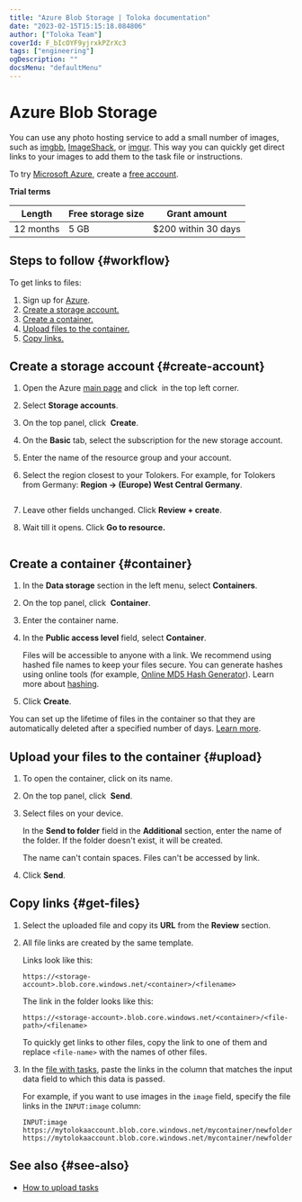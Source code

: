 ```yaml
---
title: "Azure Blob Storage | Toloka documentation"
date: "2023-02-15T15:15:18.084806"
author: ["Toloka Team"]
coverId: F_bIcOYF9yjrxkPZrXc3
tags: ["engineering"]
ogDescription: ""
docsMenu: "defaultMenu"
---
```



# Azure Blob Storage

<Note mode="note" title="Note">

You can use any photo hosting service to add a small number of images, such as [imgbb](https://imgbb.com/), [ImageShack](https://imageshack.com/), or [imgur](https://imgur.com/). This way you can quickly get direct links to your images to add them to the task file or instructions.

</Note>

To try [Microsoft Azure](https://docs.microsoft.com/en-us/azure/storage/blobs/storage-blobs-introduction), create a [free account](https://azure.microsoft.com/en-us/free/).

**Trial terms**

Length | Free storage size | Grant amount
----- | ----- | -----
12 months | 5 GB | $200 within 30 days

## Steps to follow {#workflow}

To get links to files:

1. Sign up for [Azure](https://signup.azure.com/signup).
1. [Create a storage account.](#create-account)
1. [Create a container.](#container)
1. [Upload files to the container.](#upload)
1. [Copy links.](#get-files)

## Create a storage account {#create-account}

1. Open the Azure [main page](https://portal.azure.com/?quickstart=true#home) and click <img src="https://tlk-infra-front.azureedge.net/portal-static/uploaded/images/1675425173788/1675425173788_original_svg.svg" alt="" /> in the top left corner.

1. Select **Storage accounts**.

1. On the top panel, click <img src="https://tlk-infra-front.azureedge.net/portal-static/uploaded/images/1675425173354/1675425173354_original_svg.svg" alt="" /> **Create**.

1. On the **Basic** tab, select the subscription for the new storage account.

1. Enter the name of the resource group and your account.

1. Select the region closest to your Tolokers. For example, for Tolokers from Germany: **Region → (Europe) West Central Germany**.

    <Cut title="What it looks like in the interface">

    <Image withBackground imageId="1675425955797" alt="" />

    </Cut>

1. Leave other fields unchanged. Click **Review + create**.

1. Wait till it opens. Click **Go to resource.**

    <Image width="400px" withBackground imageId="1675425949961" alt="" />

## Create a container {#container}

1. In the **Data storage** section in the left menu, select **Containers**.

1. On the top panel, click <img src="https://tlk-infra-front.azureedge.net/portal-static/uploaded/images/1675425173354/1675425173354_original_svg.svg" alt="" /> **Container**.

1. Enter the container name.

1. In the **Public access level** field, select **Container**.

    <Note mode="note" title="Note">

    Files will be accessible to anyone with a link. We recommend using hashed file names to keep your files secure. You can generate hashes using online tools (for example, [Online MD5 Hash Generator](https://en.wikipedia.org/wiki/Hash_function)). Learn more about [hashing](https://en.wikipedia.org/wiki/Hash_function).

    </Note>

1. Click **Create**.

<Note mode="note" title="Note">

You can set up the lifetime of files in the container so that they are automatically deleted after a specified number of days. [Learn more](https://docs.microsoft.com/en-us/azure/cdn/cdn-manage-expiration-of-blob-content).

</Note>

## Upload your files to the container {#upload}

1. To open the container, click on its name.

1. On the top panel, click <img src="https://tlk-infra-front.azureedge.net/portal-static/uploaded/images/1675425958460/1675425958460_original_png.png" alt="" /> **Send**.

1. <Cut title="Upload files">

    Select files on your device.

    </Cut>

    <Cut title="Upload files to the folder.">

    In the **Send to folder** field in the **Additional** section, enter the name of the folder. If the folder doesn't exist, it will be created.

    </Cut>

    <Note mode="warning" title="Warning">

    The name can't contain spaces. Files can't be accessed by link.

    </Note>

1. Click **Send**.

## Copy links {#get-files}

1. Select the uploaded file and copy its **URL** from the **Review** section.

1. All file links are created by the same template.

    Links look like this:

    ```plaintext
    https://<storage-account>.blob.core.windows.net/<container>/<filename>
    ```

    The link in the folder looks like this:

    ```plaintext
    https://<storage-account>.blob.core.windows.net/<container>/<file-path>/<filename>
    ```

    <Note mode="note" title="Note">

    To quickly get links to other files, copy the link to one of them and replace `<file-name>` with the names of other files.

    </Note>

1. In the [file with tasks](/docs/guide/pool_csv), paste the links in the column that matches the input data field to which this data is passed.

    For example, if you want to use images in the `image` field, specify the file links in the `INPUT:image` column:

    ```plaintext
    INPUT:image
    https://mytolokaaccount.blob.core.windows.net/mycontainer/newfolder/image1.png
    https://mytolokaaccount.blob.core.windows.net/mycontainer/newfolder/image2.png
    ```

## See also {#see-also}

- [How to upload tasks](/docs/guide/task_upload)

<ContactGuideSupport/>
